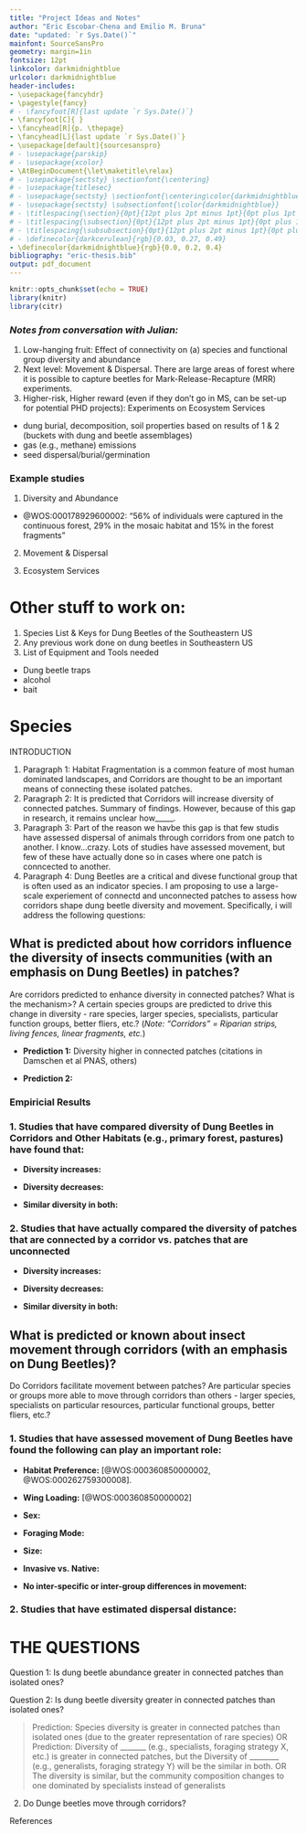 ```yaml
---
title: "Project Ideas and Notes"
author: "Eric Escobar-Chena and Emilio M. Bruna"
date: "updated: `r Sys.Date()`"
mainfont: SourceSansPro
geometry: margin=1in
fontsize: 12pt
linkcolor: darkmidnightblue
urlcolor: darkmidnightblue
header-includes:
- \usepackage{fancyhdr}
- \pagestyle{fancy}
# - \fancyfoot[R]{last update `r Sys.Date()`}
- \fancyfoot[C]{ }
- \fancyhead[R]{p. \thepage}
- \fancyhead[L]{last update `r Sys.Date()`}
- \usepackage[default]{sourcesanspro}
# - \usepackage{parskip}
# - \usepackage{xcolor}
- \AtBeginDocument{\let\maketitle\relax}
# - \usepackage{sectsty} \sectionfont{\centering}
# - \usepackage{titlesec}
# - \usepackage{sectsty} \sectionfont{\centering\color{darkmidnightblue}}
# - \usepackage{sectsty} \subsectionfont{\color{darkmidnightblue}}
# - \titlespacing{\section}{0pt}{12pt plus 2pt minus 1pt}{0pt plus 1pt minus 1pt}
# - \titlespacing{\subsection}{0pt}{12pt plus 2pt minus 1pt}{0pt plus 1pt minus 1pt}
# - \titlespacing{\subsubsection}{0pt}{12pt plus 2pt minus 1pt}{0pt plus 1pt minus 1pt}
# - \definecolor{darkcerulean}{rgb}{0.03, 0.27, 0.49}
- \definecolor{darkmidnightblue}{rgb}{0.0, 0.2, 0.4}
bibliography: "eric-thesis.bib"
output: pdf_document
---
```


```r
knitr::opts_chunk$set(echo = TRUE)
library(knitr)
library(citr)
```

### _Notes from conversation with Julian:_

1. Low-hanging fruit: Effect of connectivity on (a) species and functional group diversity and abundance
1. Next level: Movement & Dispersal. There are large areas of forest where it is possible to capture beetles for Mark-Release-Recapture (MRR) experiments.
1. Higher-risk, Higher reward (even if they don't go in MS, can be set-up for potential PHD projects): Experiments on Ecosystem Services 

- dung burial, decomposition, soil properties based on results of 1 & 2 (buckets with dung and beetle assemblages)
- gas (e.g., methane) emissions
- seed dispersal/burial/germination

### Example studies

1. Diversity and Abundance


+ @WOS:000178929600002: "56% of individuals were captured in the continuous forest, 29% in the mosaic habitat and 15% in the forest fragments"

2. Movement & Dispersal


3. Ecosystem Services


# Other stuff to work on:

1. Species List & Keys for Dung Beetles of the Southeastern US
1. Any previous work done on dung beetles in Southeastern US
1. List of Equipment and Tools needed
+ Dung beetle traps
+ alcohol
+ bait




# Species 

\newpage

INTRODUCTION

<!-- Good stuff in here: -->
<!-- https://link.springer.com/article/10.1007/s10531-017-1299-7 -->
<!-- https://www.sciencedirect.com/science/article/pii/S1470160X19303486 -->


1. Paragraph 1: Habitat Fragmentation is a common feature of most human dominated landscapes, and Corridors are thought to be an important means of connecting these isolated patches.
1. Paragraph 2: It is predicted that Corridors will increase diversity of connected patches. Summary of findings. However, because of this gap in research, it remains unclear how_____.
1. Paragraph 3: Part of the reason we havbe this gap is that few studis have assessed dispersal of animals through corridors from one patch to another. I know...crazy. Lots of studies have assessed movement, but few of these have actually done so in cases where one patch is conncected to another. 
1. Paragraph 4: Dung Beetles are a critical and divese functional group that is often used as an indicator species. I am proposing to use a large-scale experiement of connectd and unconnected patches to assess how corridors shape dung beetle diversity and movement. Specifically, i will address the following questions: 

\newpage

## What is predicted about how corridors influence the diversity of insects communities (with an emphasis on Dung Beetles) in patches?

Are corridors predicted to enhance diversity in connected patches? What is the mechanism>? A certain species groups are predicted to drive this change in diversity - rare species, larger species, specialists, particular function groups, better fliers, etc.? (_Note: "Corridors" = Riparian strips, living fences, linear fragments, etc._)

- **Prediction 1:** Diversity higher in connected patches (citations in Damschen et al PNAS, others)

- **Prediction 2:** 

### Empiricial Results

### 1. Studies that have compared diversity of Dung Beetles in Corridors and Other Habitats (e.g., primary forest, pastures) have found that:

- **Diversity increases:** 

- **Diversity decreases:** 

- **Similar diversity in both:** 

### 2. Studies that have actually compared the diversity of patches that are connected by a corridor vs. patches that are unconnected

- **Diversity increases:** 

- **Diversity decreases:** 

- **Similar diversity in both:** 

## What is predicted or known about insect movement through corridors (with an emphasis on Dung Beetles)?

Do Corridors facilitate movement between patches? Are particular species or groups more able to move through corridors than others - larger species, specialists on particular resources, particular functional groups, better fliers, etc.? 

### 1. Studies that have assessed movement of Dung Beetles have found the following can play an important role:

- **Habitat Preference:** [@WOS:000360850000002, @WOS:000262759300008].  

- **Wing Loading:** [@WOS:000360850000002]
 
- **Sex:**  

- **Foraging Mode:**  

- **Size:**  

- **Invasive vs. Native:**  

- **No inter-specific or inter-group differences in movement:** 

### 2. Studies that have estimated dispersal distance: 



\newpage

# THE QUESTIONS

Question 1: Is dung beetle abundance greater in connected patches than isolated ones?

<!-- Review predictions (or results) from studies of habitat fragments, other corridor studies, etc to refine this prediction -->

Question 2: Is dung beetle diversity greater in connected patches than isolated ones?


> Prediction: Species diversity is greater in connected patches than isolated ones (due to the greater representation of rare species) 
> OR
> Prediction: Diversity of _______ (e.g., specialists, foraging strategy X, etc.) is greater in connected patches, but the Diversity of ________ (e.g., generalists, foraging strategy Y) will be the similar in both.
> OR
> The diversity is similar, but the community composition changes to one dominated by specialists instead of generalists

2.  Do Dunge beetles move through corridors? 


References






